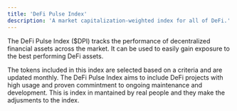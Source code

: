 ```yaml
---
title: 'DeFi Pulse Index'
description: 'A market capitalization-weighted index for all of DeFi.'
---
```


The DeFi Pulse Index ($DPI) tracks the performance of decentralized financial assets across the market. It can be used to easily gain exposure to the best performing DeFi assets. 

The tokens included in this index are selected based on a criteria and are updated monthly. The DeFi Pulse Index aims to include DeFi projects with high usage and proven commintment to ongoing maintenance and development. This is index in mantained by real people and they make the adjusments to the index. 
